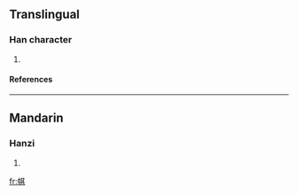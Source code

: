 ==Translingual==
===Han character===
{{Han char|rn=50|rad=巾|as=08|sn=11|four=|canj=中月廿一金 (LBTMC)}}
# {{defn|Han|sort=巾08}}
====References====
{{Han ref|kx=0333.161|dkj=08958|hdz=10742.100|uh=5E3A|ud=24122}}
----
==Mandarin==
===Hanzi===
{{cmn-hanzi|pin=[[qí]] (qi2)|wg=ch'i<sup>2</sup>}}
# {{defn|Mandarin}}

[[fr:帺]]